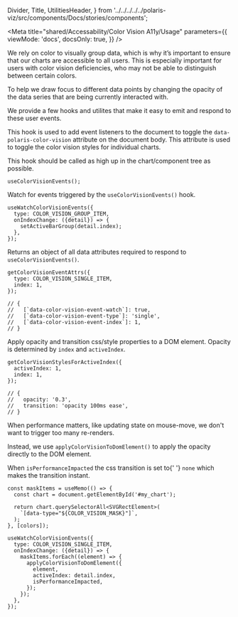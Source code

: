 
  Divider,
  Title,
  UtilitiesHeader,
} from '../../../../../polaris-viz/src/components/Docs/stories/components';

<Meta
  title="shared/Accessability/Color Vision A11y/Usage"
  parameters={{
    viewMode: 'docs',
    docsOnly: true,
  }}
/>

<Title>🌈 Color Vision Accessibility</Title>

<p>
  We rely on color to visually group data, which is why it’s important to ensure
  that our charts are accessible to all users. This is especially important for
  users with color vision deficiencies, who may not be able to distinguish
  between certain colors.
</p>

<p>
  To help we draw focus to different data points by changing the opacity of the
  data series that are being currently interacted with.
</p>

<p>
  We provide a few hooks and utilites that make it easy to emit and respond to
  these user events.
</p>

<Title type="h3">
  <code>useColorVisionEvents()</code>
</Title>

<p>
  This hook is used to add event listeners to the document to toggle the
  <code>data-polaris-color-vision</code> attribute on the document body. This attribute
  is used to toggle the color vision styles for individual charts.
</p>

<p>
  This hook should be called as high up in the chart/component tree as possible.
</p>

```tsx
useColorVisionEvents();
```

<Title type="h3">
  <code>useWatchColorVisionEvents()</code>
</Title>

<p>
  Watch for events triggered by the <code>useColorVisionEvents()</code> hook.
</p>

```tsx
useWatchColorVisionEvents({
  type: COLOR_VISION_GROUP_ITEM,
  onIndexChange: ({detail}) => {
    setActiveBarGroup(detail.index);
  },
});
```

<Title type="h3">
  <code>getColorVisionEventAttrs()</code>
</Title>

<p>
  Returns an object of all data attributes required to respond to
  <code>useColorVisionEvents()</code>.
</p>

```tsx
getColorVisionEventAttrs({
  type: COLOR_VISION_SINGLE_ITEM,
  index: 1,
});

// {
//   [`data-color-vision-event-watch`]: true,
//   [`data-color-vision-event-type`]: 'single',
//   [`data-color-vision-event-index`]: 1,
// }
```

<Title type="h3">
  <code>getColorVisionStylesForActiveIndex()</code>
</Title>

<p>
  Apply opacity and transition css/style properties to a DOM element. Opacity is
  determined by <code>index</code> and <code>activeIndex</code>.
</p>

```tsx
getColorVisionStylesForActiveIndex({
  activeIndex: 1,
  index: 1,
});

// {
//   opacity: '0.3',
//   transition: 'opacity 100ms ease',
// }
```

<Title type="h3">
  <code>applyColorVisionToDomElement()</code>
</Title>

<p>
  When performance matters, like updating state on mouse-move, we don't want to
  trigger too many re-renders.
</p>

<p>
  Instead, we use <code>applyColorVisionToDomElement()</code> to apply the
  opacity directly to the DOM element.
</p>

<p>
  When <code>isPerformanceImpacted</code> the css transition is set to{' '}
  <code>none</code> which makes the transition instant.
</p>

```tsx
const maskItems = useMemo(() => {
  const chart = document.getElementById('#my_chart');

  return chart.querySelectorAll<SVGRectElement>(
    `[data-type="${COLOR_VISION_MASK}"]`,
  );
}, [colors]);

useWatchColorVisionEvents({
  type: COLOR_VISION_SINGLE_ITEM,
  onIndexChange: ({detail}) => {
    maskItems.forEach((element) => {
      applyColorVisionToDomElement({
        element,
        activeIndex: detail.index,
        isPerformanceImpacted,
      });
    });
  },
});
```
